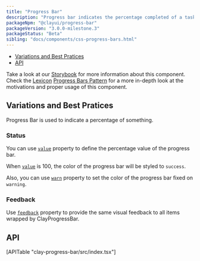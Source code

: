 ```yaml
---
title: "Progress Bar"
description: "Progress bar indicates the percentage completed of a task."
packageNpm: "@clayui/progress-bar"
packageVersion: "3.0.0-milestone.3"
packageStatus: "Beta"
sibling: "docs/components/css-progress-bars.html"
---
```



<div class="nav-toc-absolute">
<div class="nav-toc">

- [Variations and Best Pratices](#variations-and-best-pratices)
- [API](#api)

</div>
</div>

<div class="clay-site-alert alert alert-warning">
    Take a look at our <a href="https://storybook-clayui.netlify.com/?path=/story/clayprogressbar--default">Storybook</a> for more information about this component.
</div>

<div class="clay-site-alert alert alert-info">
	Check the <a href="https://liferay.design/lexicon/">Lexicon</a> <a href="https://liferay.design/lexicon/core-components/progress-bars/">Progress Bars Pattern</a> for a more in-depth look at the motivations and proper usage of this component.
</div>

## Variations and Best Pratices

Progress Bar is used to indicate a percentage of something.

<ProgressBar />

### Status

You can use [`value`](#api-value) property to define the percentage value of the progress bar.

When [`value`](#api-value) is 100, the color of the progress bar will be styled to `success`.

Also, you can use [`warn`](#api-warn) property to set the color of the progress bar fixed on `warning`.

<ProgressBarStatus />

### Feedback

Use [`feedback`](#api-feedback) property to provide the same visual feedback to all items wrapped by ClayProgressBar.

<ProgressBarFeedback />

## API

<div>
    [APITable "clay-progress-bar/src/index.tsx"]
</div>
